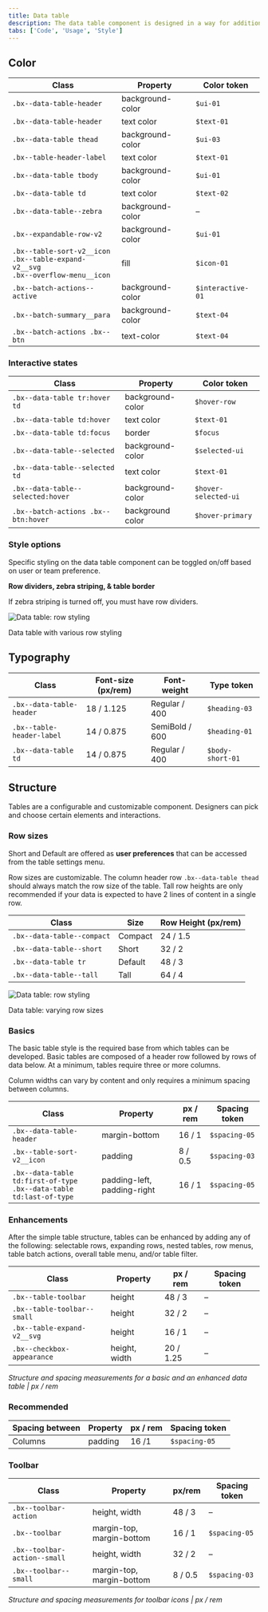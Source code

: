 ```yaml
---
title: Data table
description: The data table component is designed in a way for additional functionality to be added on to fit your team's needs.
tabs: ['Code', 'Usage', 'Style']
---
```


## Color

| Class                                                                                         | Property         | Color token       |
| --------------------------------------------------------------------------------------------- | ---------------- | ----------------- |
| `.bx--data-table-header`                                                                      | background-color | `$ui-01`          |
| `.bx--data-table-header`                                                                      | text color       | `$text-01`        |
| `.bx--data-table thead`                                                                       | background-color | `$ui-03`          |
| `.bx--table-header-label`                                                                     | text color       | `$text-01`        |
| `.bx--data-table tbody`                                                                       | background-color | `$ui-01`          |
| `.bx--data-table td`                                                                          | text color       | `$text-02`        |
| `.bx--data-table--zebra`                                                                      | background-color | –                 |
| `.bx--expandable-row-v2`                                                                      | background-color | `$ui-01`          |
| `.bx--table-sort-v2__icon` <br/> `.bx--table-expand-v2__svg` <br/> `.bx--overflow-menu__icon` | fill             | `$icon-01`        |
| `.bx--batch-actions--active`                                                                  | background-color | `$interactive-01` |
| `.bx--batch-summary__para`                                                                    | background-color | `$text-04`        |
| `.bx--batch-actions .bx--btn`                                                                 | text-color       | `$text-04`        |

### Interactive states

| Class                               | Property         | Color token          |
| ----------------------------------- | ---------------- | -------------------- |
| `.bx--data-table tr:hover td`       | background-color | `$hover-row`         |
| `.bx--data-table td:hover`          | text color       | `$text-01`           |
| `.bx--data-table td:focus`          | border           | `$focus`             |
| `.bx--data-table--selected`         | background-color | `$selected-ui`       |
| `.bx--data-table--selected td`      | text color       | `$text-01`           |
| `.bx--data-table--selected:hover`   | background-color | `$hover-selected-ui` |
| `.bx--batch-actions .bx--btn:hover` | background color | `$hover-primary`     |

### Style options

Specific styling on the data table component can be toggled on/off based on user or team preference.

**Row dividers, zebra striping, & table border**

If zebra striping is turned off, you must have row dividers.

<div className="image--fixed">

![Data table: row styling](images/data-table-style-1.png)

</div>

<Caption>Data table with various row styling</Caption>

<!-- This section is commented out until themes are ready

**Background colors**

Data tables are built to be accessible against the `$ui-background` color:



![Data table: background colors](images/data-table-style-2.png)


-->

## Typography

| Class                     | Font-size (px/rem) | Font-weight    | Type token       |
| ------------------------- | ------------------ | -------------- | ---------------- |
| `.bx--data-table-header`  | 18 / 1.125         | Regular / 400  | `$heading-03`    |
| `.bx--table-header-label` | 14 / 0.875         | SemiBold / 600 | `$heading-01`    |
| `.bx--data-table td`      | 14 / 0.875         | Regular / 400  | `$body-short-01` |

## Structure

Tables are a configurable and customizable component. Designers can pick and choose certain elements and interactions.

### Row sizes

Short and Default are offered as **user preferences** that can be accessed from the table settings menu.

Row sizes are customizable. The column header row `.bx--data-table thead` should always match the row size of the table. Tall row heights are only recommended if your data is expected to have 2 lines of content in a single row.

| Class                      | Size    | Row Height (px/rem) |
| -------------------------- | ------- | ------------------- |
| `.bx--data-table--compact` | Compact | 24 / 1.5            |
| `.bx--data-table--short`   | Short   | 32 / 2              |
| `.bx--data-table tr`       | Default | 48 / 3              |
| `.bx--data-table--tall`    | Tall    | 64 / 4              |

<div className="image--fixed">

![Data table: row styling](images/data-table-style-3.png)

</div>

<Caption>Data table: varying row sizes</Caption>

### Basics

The basic table style is the required base from which tables can be developed. Basic tables are composed of a header row followed by rows of data below. At a minimum, tables require three or more columns.

Column widths can vary by content and only requires a minimum spacing between columns.

| Class                                                                      | Property                    | px / rem | Spacing token |
| -------------------------------------------------------------------------- | --------------------------- | -------- | ------------- |
| `.bx--data-table-header`                                                   | margin-bottom               | 16 / 1   | `$spacing-05` |
| `.bx--table-sort-v2__icon`                                                 | padding                     | 8 / 0.5  | `$spacing-03` |
| `.bx--data-table td:first-of-type` <br/> `.bx--data-table td:last-of-type` | padding-left, padding-right | 16 / 1   | `$spacing-05` |

### Enhancements

After the simple table structure, tables can be enhanced by adding any of the following: selectable rows, expanding rows, nested tables, row menus, table batch actions, overall table menu, and/or table filter.

| Class                       | Property      | px / rem  | Spacing token |
| --------------------------- | ------------- | --------- | ------------- |
| `.bx--table-toolbar`        | height        | 48 / 3    | –             |
| `.bx--table-toolbar--small` | height        | 32 / 2    | –             |
| `.bx--table-expand-v2__svg` | height        | 16 / 1    | –             |
| `.bx--checkbox-appearance`  | height, width | 20 / 1.25 | –             |

_Structure and spacing measurements for a basic and an enhanced data table | px / rem_

### Recommended

| Spacing between | Property | px / rem | Spacing token |
| --------------- | -------- | -------- | ------------- |
| Columns         | padding  | 16 /1    | `$spacing-05` |

### Toolbar

| Class                        | Property                  | px/rem  | Spacing token |
| ---------------------------- | ------------------------- | ------- | ------------- |
| `.bx--toolbar-action`        | height, width             | 48 / 3  | –             |
| `.bx--toolbar`               | margin-top, margin-bottom | 16 / 1  | `$spacing-05` |
| `.bx--toolbar-action--small` | height, width             | 32 / 2  | –             |
| `.bx--toolbar--small`        | margin-top, margin-bottom | 8 / 0.5 | `$spacing-03` |

_Structure and spacing measurements for toolbar icons | px / rem_
